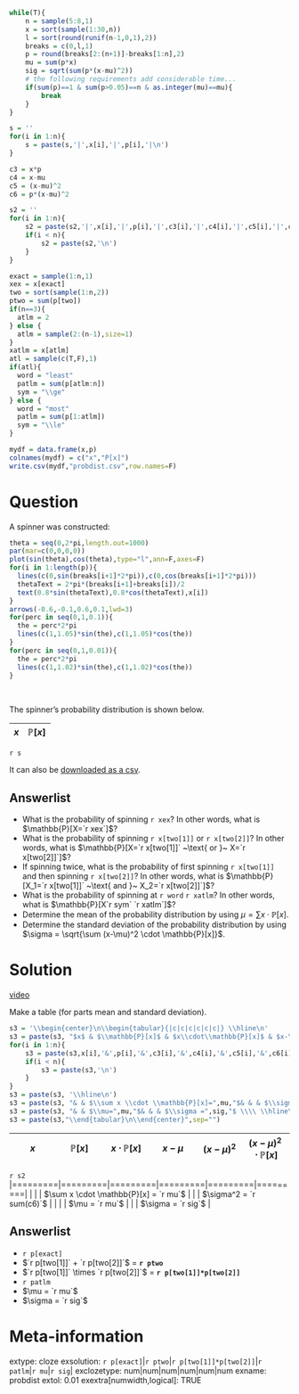 
```r
while(T){
    n = sample(5:8,1)
    x = sort(sample(1:30,n))
    l = sort(round(runif(n-1,0,1),2))
    breaks = c(0,l,1)
    p = round(breaks[2:(n+1)]-breaks[1:n],2)
    mu = sum(p*x)
    sig = sqrt(sum(p*(x-mu)^2))
    # the following requirements add considerable time...
    if(sum(p)==1 & sum(p>0.05)==n & as.integer(mu)==mu){
        break
    }
}

s = ''
for(i in 1:n){
    s = paste(s,'|',x[i],'|',p[i],'|\n')
}

c3 = x*p
c4 = x-mu
c5 = (x-mu)^2
c6 = p*(x-mu)^2

s2 = ''
for(i in 1:n){
    s2 = paste(s2,'|',x[i],'|',p[i],'|',c3[i],'|',c4[i],'|',c5[i],'|',c6[i],'|')
    if(i < n){
        s2 = paste(s2,'\n')
    }
}

exact = sample(1:n,1)
xex = x[exact]
two = sort(sample(1:n,2))
ptwo = sum(p[two])
if(n==3){
  atlm = 2
} else {
  atlm = sample(2:(n-1),size=1)
}
xatlm = x[atlm]
atl = sample(c(T,F),1)
if(atl){
  word = "least"
  patlm = sum(p[atlm:n])
  sym = "\\ge"
} else {
  word = "most"
  patlm = sum(p[1:atlm])
  sym = "\\le"
}

mydf = data.frame(x,p)
colnames(mydf) = c("x","P[x]")
write.csv(mydf,"probdist.csv",row.names=F)
```

Question
========

A spinner was constructed:

```r
theta = seq(0,2*pi,length.out=1000)
par(mar=c(0,0,0,0))
plot(sin(theta),cos(theta),type="l",ann=F,axes=F)
for(i in 1:length(p)){
  lines(c(0,sin(breaks[i+1]*2*pi)),c(0,cos(breaks[i+1]*2*pi)))
  thetaText = 2*pi*(breaks[i+1]+breaks[i])/2
  text(0.8*sin(thetaText),0.8*cos(thetaText),x[i])
}
arrows(-0.6,-0.1,0.6,0.1,lwd=3)
for(perc in seq(0,1,0.1)){
  the = perc*2*pi
  lines(c(1,1.05)*sin(the),c(1,1.05)*cos(the))
}
for(perc in seq(0,1,0.01)){
  the = perc*2*pi
  lines(c(1,1.02)*sin(the),c(1,1.02)*cos(the))
}
```
\

The spinner's probability distribution is shown below.

| $x$ | $\mathbb{P}[x]$ |
|:---:|:---:|
`r s`

It can also be [downloaded as a csv](probdist.csv){target="blank"}.

Answerlist
--------

* What is the probability of spinning `r xex`? In other words, what is $\mathbb{P}[X=`r xex`]$?
* What is the probability of spinning `r x[two[1]]` or `r x[two[2]]`? In other words, what is $\mathbb{P}[X=`r x[two[1]]` ~\text{ or }~ X=`r x[two[2]]`]$?
* If spinning twice, what is the probability of first spinning `r x[two[1]]` and then spinning `r x[two[2]]`? In other words, what is $\mathbb{P}[X_1=`r x[two[1]]` ~\text{ and }~ X_2=`r x[two[2]]`]$?
* What is the probability of spinning at `r word` `r xatlm`? In other words, what is $\mathbb{P}[X`r sym` `r xatlm`]$?
* Determine the mean of the probability distribution by using $\mu = \sum x\cdot \mathbb{P}[x]$.
* Determine the standard deviation of the probability distribution by using $\sigma = \sqrt{\sum (x-\mu)^2 \cdot \mathbb{P}[x]}$.


Solution
========

[video](https://vimeo.com/531915788){target="_blank"}

Make a table (for parts mean and standard deviation).

```r
s3 = '\\begin{center}\n\\begin{tabular}{|c|c|c|c|c|c|} \\hline\n'
s3 = paste(s3, "$x$ & $\\mathbb{P}[x]$ & $x\\cdot\\mathbb{P}[x]$ & $x-\\mu$ & $(x-\\mu)^2$ & $(x-\\mu)^2 \\cdot \\mathbb{P}[x]$ \\\\ \\hline\n")
for(i in 1:n){
    s3 = paste(s3,x[i],'&',p[i],'&',c3[i],'&',c4[i],'&',c5[i],'&',c6[i],'\\\\')
    if(i < n){
        s3 = paste(s3,'\n')
    }
}
s3 = paste(s3, '\\hline\n')
s3 = paste(s3, "& & $\\sum x \\cdot \\mathbb{P}[x]=",mu,"$& & & $\\sigma^2 =",sum(c6),"$ \\\\ \\hline\n")
s3 = paste(s3, "& & $\\mu=",mu,"$& & & $\\sigma =",sig,"$ \\\\ \\hline\n")
s3 = paste(s3,"\\end{tabular}\n\\end{center}",sep="")
```


| $x$ | $\mathbb{P}[x]$ | $x\cdot\mathbb{P}[x]$ | $x-\mu$ | $(x-\mu)^2$ | $(x-\mu)^2 \cdot \mathbb{P}[x]$|
|:---:|:---:|:---:|:---:|:---:|:---:|
`r s2`
|=========|=========|=========|=========|=========|=========|
|     |     | $\sum x \cdot \mathbb{P}[x] = `r mu`$ |   |   | $\sigma^2 = `r sum(c6)`$   |
|     |     | $\mu = `r mu`$ |   |   | $\sigma = `r sig`$   |

<!-- `r s3` -->

Answerlist
--------

* `r p[exact]`
* $`r p[two[1]]` + `r p[two[2]]`$ = **`r ptwo`**
* $`r p[two[1]]` \times `r p[two[2]]`$ = **`r p[two[1]]*p[two[2]]`**
* `r patlm`
* $\mu = `r mu`$
* $\sigma = `r sig`$


Meta-information
============
extype: cloze
exsolution: `r p[exact]`|`r ptwo`|`r p[two[1]]*p[two[2]]`|`r patlm`|`r mu`|`r sig`|
exclozetype: num|num|num|num|num|num
exname: probdist
extol: 0.01
exextra[numwidth,logical]: TRUE
